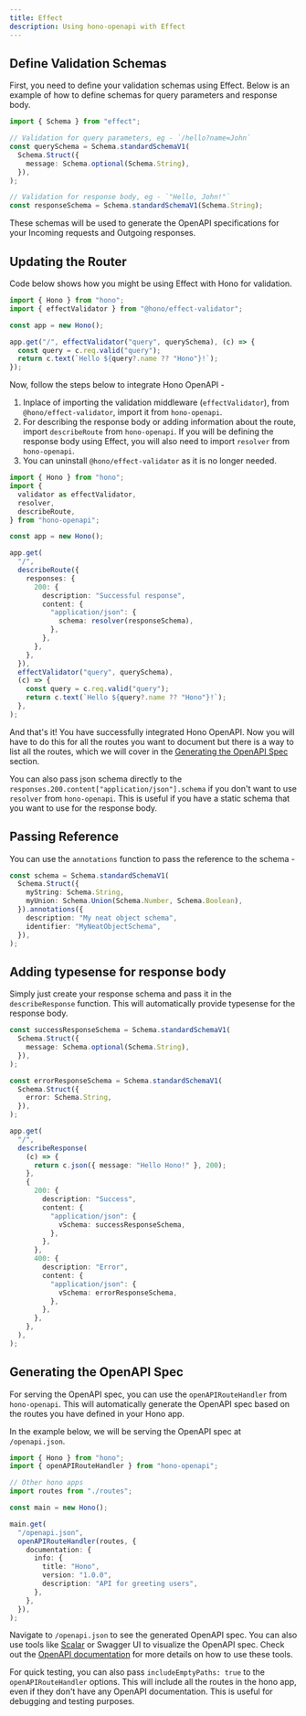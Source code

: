 ```yaml
---
title: Effect
description: Using hono-openapi with Effect
---
```


## Define Validation Schemas

First, you need to define your validation schemas using Effect. Below is an example of how to define schemas for query parameters and response body.

```ts
import { Schema } from "effect";

// Validation for query parameters, eg - `/hello?name=John`
const querySchema = Schema.standardSchemaV1(
  Schema.Struct({
    message: Schema.optional(Schema.String),
  }),
);

// Validation for response body, eg - `"Hello, John!"`
const responseSchema = Schema.standardSchemaV1(Schema.String);
```

These schemas will be used to generate the OpenAPI specifications for your Incoming requests and Outgoing responses.

## Updating the Router

Code below shows how you might be using Effect with Hono for validation.

```ts
import { Hono } from "hono";
import { effectValidator } from "@hono/effect-validator";

const app = new Hono();

app.get("/", effectValidator("query", querySchema), (c) => {
  const query = c.req.valid("query");
  return c.text(`Hello ${query?.name ?? "Hono"}!`);
});
```

Now, follow the steps below to integrate Hono OpenAPI -

1. Inplace of importing the validation middleware (`effectValidator`), from `@hono/effect-validator`, import it from `hono-openapi`.
2. For describing the response body or adding information about the route, import `describeRoute` from `hono-openapi`. If you will be defining the response body using Effect, you will also need to import `resolver` from `hono-openapi`.
3. You can uninstall `@hono/effect-validator` as it is no longer needed.

```ts
import { Hono } from "hono";
import {
  validator as effectValidator,
  resolver,
  describeRoute,
} from "hono-openapi";

const app = new Hono();

app.get(
  "/",
  describeRoute({
    responses: {
      200: {
        description: "Successful response",
        content: {
          "application/json": {
            schema: resolver(responseSchema),
          },
        },
      },
    },
  }),
  effectValidator("query", querySchema),
  (c) => {
    const query = c.req.valid("query");
    return c.text(`Hello ${query?.name ?? "Hono"}!`);
  },
);
```

And that's it! You have successfully integrated Hono OpenAPI. Now you will have to do this for all the routes you want to document but there is a way to list all the routes, which we will cover in the [Generating the OpenAPI Spec](#generating-the-openapi-spec) section.

You can also pass json schema directly to the `responses.200.content["application/json"].schema` if you don't want to use `resolver` from `hono-openapi`. This is useful if you have a static schema that you want to use for the response body.

## Passing Reference

You can use the `annotations` function to pass the reference to the schema -

```ts
const schema = Schema.standardSchemaV1(
  Schema.Struct({
    myString: Schema.String,
    myUnion: Schema.Union(Schema.Number, Schema.Boolean),
  }).annotations({
    description: "My neat object schema",
    identifier: "MyNeatObjectSchema",
  }),
);
```

## Adding typesense for response body

Simply just create your response schema and pass it in the `describeResponse` function. This will automatically provide typesense for the response body.

```ts
const successResponseSchema = Schema.standardSchemaV1(
  Schema.Struct({
    message: Schema.optional(Schema.String),
  }),
);

const errorResponseSchema = Schema.standardSchemaV1(
  Schema.Struct({
    error: Schema.String,
  }),
);

app.get(
  "/",
  describeResponse(
    (c) => {
      return c.json({ message: "Hello Hono!" }, 200);
    },
    {
      200: {
        description: "Success",
        content: {
          "application/json": {
            vSchema: successResponseSchema,
          },
        },
      },
      400: {
        description: "Error",
        content: {
          "application/json": {
            vSchema: errorResponseSchema,
          },
        },
      },
    },
  ),
);
```

## Generating the OpenAPI Spec

For serving the OpenAPI spec, you can use the `openAPIRouteHandler` from `hono-openapi`. This will automatically generate the OpenAPI spec based on the routes you have defined in your Hono app.

In the example below, we will be serving the OpenAPI spec at `/openapi.json`.

```ts
import { Hono } from "hono";
import { openAPIRouteHandler } from "hono-openapi";

// Other hono apps
import routes from "./routes";

const main = new Hono();

main.get(
  "/openapi.json",
  openAPIRouteHandler(routes, {
    documentation: {
      info: {
        title: "Hono",
        version: "1.0.0",
        description: "API for greeting users",
      },
    },
  }),
);
```

Navigate to `/openapi.json` to see the generated OpenAPI spec. You can also use tools like [Scalar](https://scalar.com/) or Swagger UI to visualize the OpenAPI spec. Check out the [OpenAPI documentation](/docs/openapi/ui) for more details on how to use these tools.

For quick testing, you can also pass `includeEmptyPaths: true` to the `openAPIRouteHandler` options. This will include all the routes in the hono app, even if they don't have any OpenAPI documentation. This is useful for debugging and testing purposes.